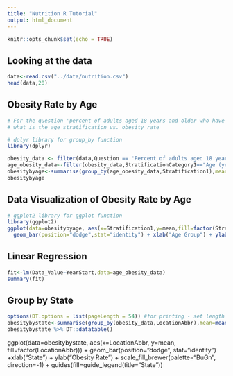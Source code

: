 ```yaml
---
title: "Nutrition R Tutorial"
output: html_document
---
```


```r
knitr::opts_chunk$set(echo = TRUE)
```

## Looking at the data

```r
data<-read.csv("../data/nutrition.csv")
head(data,20)
```

## Obesity Rate by Age

```r
# For the question 'percent of adults aged 18 years and older who have obesity', 
# what is the age stratification vs. obesity rate
```

```r
# dplyr library for group_by function
library(dplyr)

```

```r
obesity_data <- filter(data,Question == 'Percent of adults aged 18 years and older who have obesity')
age_obesity_data<-filter(obesity_data,StratificationCategory1=="Age (years)")
obesitybyage<-summarise(group_by(age_obesity_data,Stratification1),mean=mean(Data_Value))
obesitybyage
```

## Data Visualization of Obesity Rate by Age

```r
# ggplot2 library for ggplot function
library(ggplot2)
ggplot(data=obesitybyage, aes(x=Stratification1,y=mean,fill=factor(Stratification1))) +
  geom_bar(position="dodge",stat="identity") + xlab("Age Group") + ylab("Obesity Rate") + scale_fill_brewer(palette="BuGn",direction=-1) + guides(fill=guide_legend(title="Age Group")) 
```

## Linear Regression
```r
fit<-lm(Data_Value~YearStart,data=age_obesity_data)
summary(fit)
```

## Group by State
```r
options(DT.options = list(pageLength = 54)) #for printing - set length of datatable to 54
obesitybystate<-summarise(group_by(obesity_data,LocationAbbr),mean=mean(Data_Value,na.rm=TRUE))
obesitybystate %>% DT::datatable()
```
ggplot(data=obesitybystate, aes(x=LocationAbbr, y=mean, fill=factor(LocationAbbr))) + 
  geom_bar(position="dodge", stat="identity") +xlab("State") + ylab("Obesity Rate") + scale_fill_brewer(palette="BuGn", direction=-1) + guides(fill=guide_legend(title="State"))

